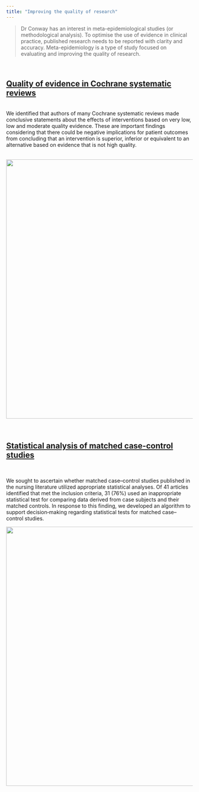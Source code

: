 ```yaml
---
title: "Improving the quality of research"
---
```


<link rel="stylesheet" href="css/academicons.min.css"/>

> Dr Conway has an interest in meta-epidemiological studies (or methodological analysis). To optimise the use of evidence in clinical practice, published research needs to be reported with clarity and accuracy. Meta-epidemiology is a type of study focused on evaluating and improving the quality of research. 

<br>

## <i class="fa fa-angle-double-right fa-lg"></i>  [Quality of evidence in Cochrane systematic reviews](High_quality_of_evidence_is_uncommon_in_Cochrane.4.pdf)
<br>
We identified that authors of many Cochrane systematic reviews made conclusive statements about the effects of interventions based on very low, low and moderate quality evidence. These are important findings considering that there could be negative implications for patient outcomes from concluding that an intervention is superior, inferior or equivalent to an alternative based on evidence that is not high quality.
<br><br>

<center><img id="img-me" src="images/GRADE.png" width="700px" height="auto"></center>


<br>

## <i class="fa fa-angle-double-right fa-lg"></i> [Statistical analysis of matched case-control studies](https://onlinelibrary.wiley.com/doi/full/10.1002/nur.21536)
<br>

We sought to ascertain whether matched case–control studies published in the nursing literature utilized appropriate statistical analyses. Of 41 articles identified that met the inclusion criteria, 31 (76%) used an inappropriate statistical test for comparing data derived from case subjects and their matched controls. In response to this finding, we developed an algorithm to support decision‐making regarding statistical tests for matched case–control studies.

<center><img id="img-me" src="images/matched.png" width = 700px" height="auto"></center>
